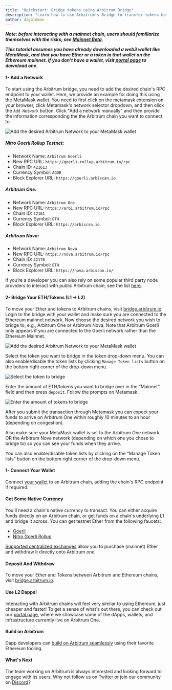 ```yaml
---
title: "Quickstart: Bridge tokens using Arbitrum Bridge"
description: "Learn how to use Arbitrum's Bridge to transfer tokens between Ethereum's L1 and Arbitrum's L2 chains."
author: dzgoldman
---
```



<PublicPreviewBannerPartial />

_**Note: before interacting with a mainnet chain, users should familiarize themselves with the risks; see [Mainnet Beta](mainnet-beta)**_.

_**This tutorial assumes you have already downloaded a web3 wallet like MetaMask, and that you have Ether or a token in that wallet on the Ethereum mainnet. If you don’t have a wallet, visit [portal page](https://portal.arbitrum.one/) to download one.**_




#### 1- Add a Network

To start using the Arbitrum bridge, you need to add the desired chain's RPC endpoint to your wallet. Here, we provide an example for doing this using the MetaMask wallet.
You need to first click on the metamask extension on your browser, click Metamask's network selector dropdown, and then click the `Add Network` button. 
Click "Add a network manually" and then provide the information corresponding the the Arbitrum chain you want to connect to:

![Add the desired Arbitrum Network to your MetaMask wallet](assets/getting_started_users_1.png)

##### Nitro Goerli Rollup Testnet:
- Network Name: `Arbitrum Goerli`
- New RPC URL: `https://goerli-rollup.arbitrum.io/rpc`
- Chain ID: `421613`
- Currency Symbol: `AGOR`
- Block Explorer URL: `https://goerli.arbiscan.io`

##### Arbitrum One:
- Network Name: `Arbitrum One`
- New RPC URL: `https://arb1.arbitrum.io/rpc`
- Chain ID: `42161`
- Currency Symbol: `ETH`
- Block Explorer URL: `https://arbiscan.io`

##### Arbitrum Nova:
- Network Name: `Arbitrum Nova`
- New RPC URL: `https://nova.arbitrum.io/rpc`
- Chain ID: `42170`
- Currency Symbol: `ETH`
- Block Explorer URL: `https://nova.arbiscan.io/`

If you’re a developer you can also rely on some popular third party node providers to interact with public Arbitrum chain, see the list [here](node_running/node-providers.mdx).

#### 2- Bridge Your ETH/Tokens (L1 → L2)

To move your Ether and tokens to Arbitrum chains, visit [bridge.arbitrum.io](https://bridge.arbitrum.io/). 
Login to the bridge with your wallet and make sure you are connected to the Ethereum mainnet network.
Now choose the desired network you wish to bridge to, e.g., Arbitrum One or Arbitrum Nova. Note that Arbitrum Goerli only appears if you are connected to the Goerli network rather than the Ethereum Mainnet.

![Add the desired Arbitrum Network to your MetaMask wallet](assets/getting_started_users_2.png)

Select the token you want to bridge in the token drop-down menu. You can also enable/disable the token lists by clicking `Manage Token lists` button on the bottom right corner of the drop-down menu.

![Select the token to bridge](assets/getting_started_users_3.png)

Enter the amount of ETH/tokens you want to bridge over in the “Mainnet” field and then press `deposit`. Follow the prompts on Metamask.

![Enter the amount of tokens to bridge](assets/getting_started_users_4.png)

After you submit the transaction through Metamask you can expect your funds to arrive on Arbitrum One within roughly 10 minutes to an hour (depending on congestion).

Also make sure your MetaMask wallet is set to the Arbitrum One network  OR the Arbitrum Nova network (depending on which one you chose to bridge to) so you can see your funds when they arrive.

You can also enable/disable token lists by clicking on the “Manage Token lists” button on the bottom right corner of the drop-down menu.
#### 1- Connect Your Wallet

Connect [your wallet](https://portal.arbitrum.one/#wallets) to an Arbitrum chain, adding the chain's RPC endpoint if required.

#### Get Some Native Currency

You'll need a chain's native currency to transact. You can either acquire funds directly on an Arbitrum chain, or get funds on a chain's underlying L1 and bridge it across. You can get testnet Ether from the following faucets:

- [Goerli](https://goerlifaucet.com/)
- [Nitro Goerli Rollup](https://twitter.com/intent/tweet?text=Ok%20I%20need%20@arbitrum%20to%20give%20me%20Arbitrum%20Goerli%20testnet%20gas.%20I%20can't%20wait%20to%20start%20developing%20on%20@nitro_devnet.%20%20SEND%20HERE:%200xAddA0B73Fe69a6E3e7c1072Bb9523105753e08f8)

[Supported centralized exchanges](https://portal.arbitrum.one/#centralizedexchanges) allow you to purchase (mainnet) Ether and withdraw it directly onto Arbitrum one.

#### Deposit And Withdraw

To move your Ether and Tokens between Arbitrum and Ethereum chains, visit [bridge.arbitrum.io](https://bridge.arbitrum.io/).

#### Use L2 Dapps!

Interacting with Arbitrum chains will feel very similar to using Ethereum, just cheaper and faster! To get a sense of what's out there, you can check out our [portal page](https://portal.arbitrum.one/), where we showcase some of the dApps, wallets, and infrastructure currently live on Arbitrum One.

#### Build on Arbitrum

Dapp developers can [build on Arbitrum seamlessly](getting-started-devs) using their favorite Ethereum tooling.

#### What's Next

The team working on Arbitrum is always interested and looking forward to engage with its users.
Why not follow us on [Twitter](https://twitter.com/arbitrum) or join our community on [Discord](https://discord.gg/5KE54JwyTs)?
